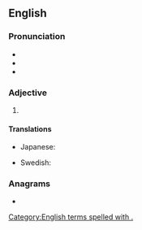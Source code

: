 {{also|inc|Inc|inč|inç|Inc.}}
==English==

===Pronunciation===
* {{IPA|en|/ɪŋk/}}
* {{homophones|en|ink}}
* {{rhymes|en|ɪŋk}}

===Adjective===
{{en-adj|-}}

# {{alternative form of|en|Inc}}

====Translations====
{{trans-top|incorporated}}
* Japanese: {{t+|ja|株|tr=かぶ, kabu}}
{{trans-mid}}
* Swedish: {{t+|sv|AB}}
{{trans-bottom}}

===Anagrams===
* {{anagrams|en|a=cin|-cin|CIN|ICN|NCI|NIC|Nic|nic}}

[[Category:English terms spelled with .]]